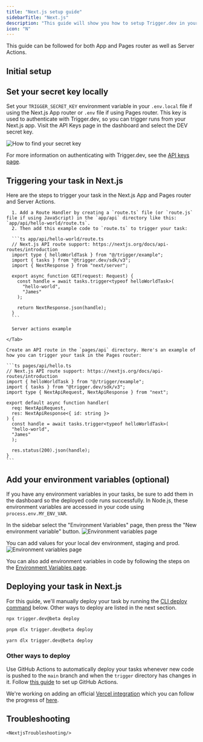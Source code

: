 ```yaml
---
title: "Next.js setup guide"
sidebarTitle: "Next.js"
description: "This guide will show you how to setup Trigger.dev in your existing Next.js project, test an example task, and view the run."
icon: "N"
---
```



<Note>This guide can be followed for both App and Pages router as well as Server Actions.</Note>

<Prerequisites framework="Next.js" />

## Initial setup

<Steps>
  <CliInitStep />
  <CliDevStep />
  <CliRunTestStep />
  <CliViewRunStep />
</Steps>

## Set your secret key locally

Set your `TRIGGER_SECRET_KEY` environment variable in your `.env.local` file if using the Next.js App router or `.env` file if using Pages router. This key is used to authenticate with Trigger.dev, so you can trigger runs from your Next.js app. Visit the API Keys page in the dashboard and select the DEV secret key.

![How to find your secret key](/images/api-keys.png)

For more information on authenticating with Trigger.dev, see the [API keys page](/apikeys).

## Triggering your task in Next.js

Here are the steps to trigger your task in the Next.js App and Pages router and Server Actions.

<Tabs>

  <Tab title="App Router">

      1. Add a Route Handler by creating a `route.ts` file (or `route.js` file if using JavaScript) in the `app/api` directory like this: `app/api/hello-world/route.ts`.
      2. Then add this example code to `route.ts` to trigger your task:

      ```ts app/api/hello-world/route.ts
      // Next.js API route support: https://nextjs.org/docs/api-routes/introduction
      import type { helloWorldTask } from "@/trigger/example";
      import { tasks } from "@trigger.dev/sdk/v3";
      import { NextResponse } from "next/server";

      export async function GET(request: Request) {
        const handle = await tasks.trigger<typeof helloWorldTask>(
          "hello-world",
          "James"
        );

        return NextResponse.json(handle);
      }
      ```

      Server actions example

    </Tab>

  <Tab title="Pages Router">

    Create an API route in the `pages/api` directory. Here's an example of how you can trigger your task in the Pages router:

    ```ts pages/api/hello.ts
    // Next.js API route support: https://nextjs.org/docs/api-routes/introduction
    import { helloWorldTask } from "@/trigger/example";
    import { tasks } from "@trigger.dev/sdk/v3";
    import type { NextApiRequest, NextApiResponse } from "next";

    export default async function handler(
      req: NextApiRequest,
      res: NextApiResponse<{ id: string }>
    ) {
      const handle = await tasks.trigger<typeof helloWorldTask>(
      "hello-world",
      "James"
      );

      res.status(200).json(handle);   
    }
    ```
  </Tab>

</Tabs>

## Add your environment variables (optional)

If you have any environment variables in your tasks, be sure to add them in the dashboard so the deployed code runs successfully. In Node.js, these environment variables are accessed in your code using `process.env.MY_ENV_VAR`.

In the sidebar select the "Environment Variables" page, then press the "New environment variable"
button. ![Environment variables page](/images/environment-variables-page.jpg)

You can add values for your local dev environment, staging and prod. ![Environment variables
page](/images/environment-variables-panel.jpg)

You can also add environment variables in code by following the steps on the [Environment Variables page](/deploy-environment-variables#in-your-code).

## Deploying your task in Next.js

For this guide, we'll manually deploy your task by running the [CLI deploy command](/cli-deploy) below. Other ways to deploy are listed in the next section.

<CodeGroup>

```bash npm
npx trigger.dev@beta deploy
```

```bash pnpm
pnpm dlx trigger.dev@beta deploy
```

```bash yarn
yarn dlx trigger.dev@beta deploy
```

</CodeGroup>

### Other ways to deploy

<Tabs>

<Tab title="GitHub Actions">

Use GitHub Actions to automatically deploy your tasks whenever new code is pushed to the `main` branch and when the `trigger` directory has changes in it. Follow [this guide](/github-actions) to set up GitHub Actions.

</Tab>

<Tab title="Vercel Integration">

We're working on adding an official [Vercel integration](/vercel-integration) which you can follow the progress of [here](https://feedback.trigger.dev/p/vercel-integration-3).

</Tab>

</Tabs>

## Troubleshooting

    <NextjsTroubleshooting/>

<UsefulNextSteps />

